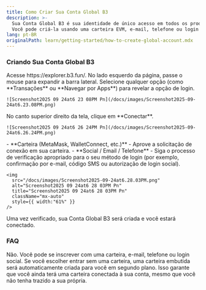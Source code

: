 ```yaml
---
title: Como Criar Sua Conta Global B3
description: >-
  Sua Conta Global B3 é sua identidade de único acesso em todos os produtos B3.
  Você pode criá-la usando uma carteira EVM, e-mail, telefone ou login social.
lang: pt-BR
originalPath: learn/getting-started/how-to-create-global-account.mdx
---
```

### Criando Sua Conta Global B3

<Steps>
  <Step title="Visite o Explorer">
    Acesse https://explorer.b3.fun/.
  </Step>
  <Step title="Abra a Barra Lateral">
    No lado esquerdo da página, passe o mouse para expandir a barra lateral. Selecione qualquer opção (como **Transações** ou **Navegar por Apps**) para revelar a opção de login.

    ![Screenshot2025 09 24at6 23 08PM Pn](/docs/images/Screenshot2025-09-24at6.23.08PM.png)
  </Step>
  <Step title="Conecte Sua Conta">
    No canto superior direito da tela, clique em **Conectar**.

    ![Screenshot2025 09 24at6 26 24PM Pn](/docs/images/Screenshot2025-09-24at6.26.24PM.png)
  </Step>
  <Step title="Escolha um Método de Login">
    - **Carteira (MetaMask, WalletConnect, etc.)** - Aprove a solicitação de conexão em sua carteira.
    - **Social / Email / Telefone** - Siga o processo de verificação apropriado para o seu método de login (por exemplo, confirmação por e-mail, código SMS ou autorização de login social).

    <img
      src="/docs/images/Screenshot2025-09-24at6.28.03PM.png"
      alt="Screenshot2025 09 24at6 28 03PM Pn"
      title="Screenshot2025 09 24at6 28 03PM Pn"
      className="mx-auto"
      style={{ width:"61%" }}
    />
  </Step>
</Steps>

Uma vez verificado, sua Conta Global B3 será criada e você estará conectado.

### FAQ

<Accordion title="Preciso de uma carteira para criar uma Conta Global B3?">
  Não. Você pode se inscrever com uma carteira, e-mail, telefone ou login social. Se você escolher entrar sem uma carteira, uma carteira embutida será automaticamente criada para você em segundo plano. Isso garante que você ainda terá uma carteira conectada à sua conta, mesmo que você não tenha trazido a sua própria.
</Accordion>
